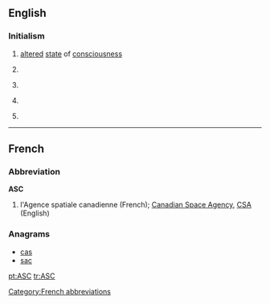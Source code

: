==English==

===Initialism===
{{rfc-header|Initialism}}
{{head|en|initialism}}

# [[altered]] [[state]] of [[consciousness]]
# {{context|Australia|lang=en}} {{w|Australian Sports Commission}}
# {{context|Canada|lang=en}} {{w|Advertising Standards Canada}}
# {{context|UK|lang=en}} {{w|Association of Speakers Clubs}}
# {{context|UK|lang=en}} {{w|Avon and Somerset Constabulary}}

----

==French==

===Abbreviation===
{{rfc-header|Abbreviation}}
'''ASC''' {{g|f}}
# l'Agence spatiale canadienne (French); [[w:Canadian Space Agency|Canadian Space Agency]], [[CSA]] (English)

===Anagrams===
* [[cas#French|cas]]
* [[sac#French|sac]]

[[Category:French abbreviations]]

[[pt:ASC]]
[[tr:ASC]]